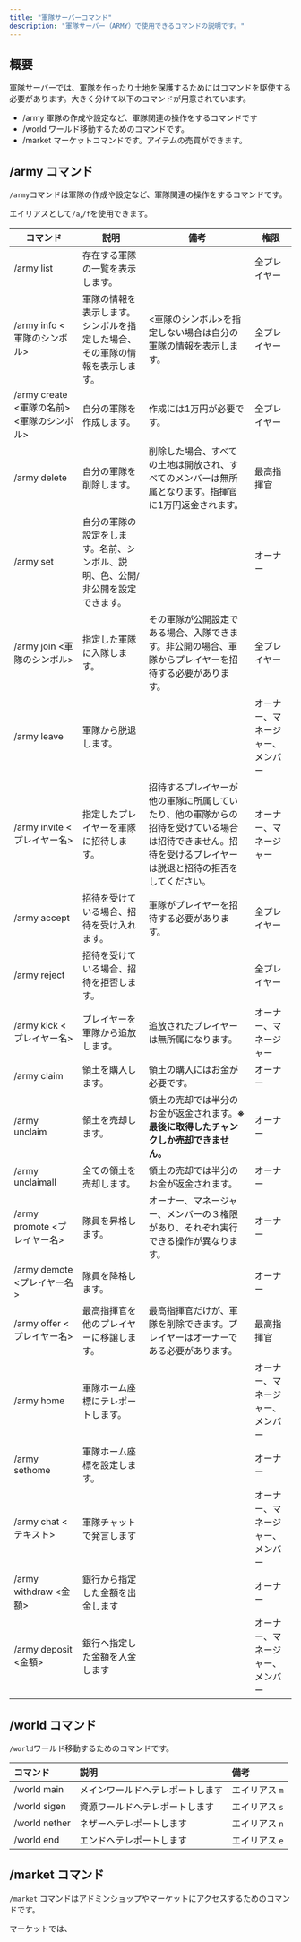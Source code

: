 ```yaml
---
title: "軍隊サーバーコマンド"
description: "軍隊サーバー（ARMY）で使用できるコマンドの説明です。"
---
```


## 概要

軍隊サーバーでは、軍隊を作ったり土地を保護するためにはコマンドを駆使する必要があります。大きく分けて以下のコマンドが用意されています。

- /army 軍隊の作成や設定など、軍隊関連の操作をするコマンドです
- /world ワールド移動するためのコマンドです。
- /market マーケットコマンドです。アイテムの売買ができます。

## /army コマンド

`/army`コマンドは軍隊の作成や設定など、軍隊関連の操作をするコマンドです。

エイリアスとして`/a`,`/f`を使用できます。

| コマンド                               | 説明                                       | 備考                                                                            | 権限               |
| ---------------------------------- | ---------------------------------------- | ----------------------------------------------------------------------------- | ---------------- |
| /army list                         | 存在する軍隊の一覧を表示します。                         |                                                                               | 全プレイヤー           |
| /army info \<軍隊のシンボル\>             | 軍隊の情報を表示します。シンボルを指定した場合、その軍隊の情報を表示します。   | \<軍隊のシンボル\>を指定しない場合は自分の軍隊の情報を表示します。                                           | 全プレイヤー           |
| /army create \<軍隊の名前\> \<軍隊のシンボル\> | 自分の軍隊を作成します。                             | 作成には1万円が必要です。                                                                 | 全プレイヤー           |
| /army delete                       | 自分の軍隊を削除します。                             | 削除した場合、すべての土地は開放され、すべてのメンバーは無所属となります。指揮官に1万円返金されます。                           | 最高指揮官            |
| /army set                          | 自分の軍隊の設定をします。名前、シンボル、説明、色、公開/非公開を設定できます。 |                                                                               | オーナー             |
| /army join \<軍隊のシンボル\>             | 指定した軍隊に入隊します。                            | その軍隊が公開設定である場合、入隊できます。非公開の場合、軍隊からプレイヤーを招待する必要があります。                           | 全プレイヤー           |
| /army leave                        | 軍隊から脱退します。                               |                                                                               | オーナー、マネージャー、メンバー |
| /army invite \<プレイヤー名\>            | 指定したプレイヤーを軍隊に招待します。                      | 招待するプレイヤーが他の軍隊に所属していたり、他の軍隊からの招待を受けている場合は招待できません。招待を受けるプレイヤーは脱退と招待の拒否をしてください。 | オーナー、マネージャー      |
| /army accept                       | 招待を受けている場合、招待を受け入れます。                    | 軍隊がプレイヤーを招待する必要があります。                                                         | 全プレイヤー           |
| /army reject                       | 招待を受けている場合、招待を拒否します。                     |                                                                               | 全プレイヤー           |
| /army kick \<プレイヤー名\>              | プレイヤーを軍隊から追放します。                         | 追放されたプレイヤーは無所属になります。                                                          | オーナー、マネージャー      |
| /army claim                        | 領土を購入します。                                | 領土の購入にはお金が必要です。                                                               | オーナー             |
| /army unclaim                      | 領土を売却します。                                | 領土の売却では半分のお金が返金されます。**※最後に取得したチャンクしか売却できません。**                                | オーナー             |
| /army unclaimall                   | 全ての領土を売却します。                             | 領土の売却では半分のお金が返金されます。                                                          | オーナー             |
| /army promote \<プレイヤー名\>           | 隊員を昇格します。                                | オーナー、マネージャー、メンバーの３権限があり、それぞれ実行できる操作が異なります。                                    | オーナー             |
| /army demote \<プレイヤー名\>            | 隊員を降格します。                                |                                                                               | オーナー             |
| /army offer \<プレイヤー名\>             | 最高指揮官を他のプレイヤーに移譲します。                     | 最高指揮官だけが、軍隊を削除できます。プレイヤーはオーナーである必要があります。                                      | 最高指揮官            |
| /army home                         | 軍隊ホーム座標にテレポートします。                        |                                                                               | オーナー、マネージャー、メンバー |
| /army sethome                      | 軍隊ホーム座標を設定します。                           |                                                                               | オーナー             |
| /army chat \<テキスト\>                | 軍隊チャットで発言します                             |                                                                               | オーナー、マネージャー、メンバー |
| /army withdraw \<金額\>              | 銀行から指定した金額を出金します                         |                                                                               | オーナー             |
| /army deposit \<金額\>               | 銀行へ指定した金額を入金します                          |                                                                               | オーナー、マネージャー、メンバー |

## /world コマンド

`/world`ワールド移動するためのコマンドです。

| コマンド          | 説明               | 備考        |
| :------------ | :--------------- | :-------- |
| /world main   | メインワールドへテレポートします | エイリアス `m` |
| /world sigen  | 資源ワールドへテレポートします  | エイリアス `s` |
| /world nether | ネザーへテレポートします     | エイリアス `n` |
| /world end    | エンドへテレポートします     | エイリアス `e` |

## /market コマンド

`/market` コマンドはアドミンショップやマーケットにアクセスするためのコマンドです。

マーケットでは、